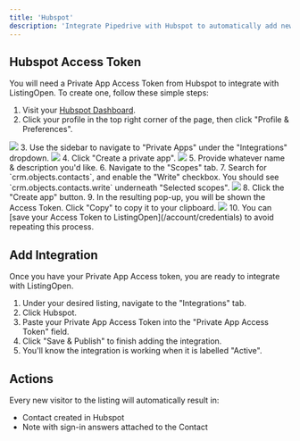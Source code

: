 ```yaml
---
title: 'Hubspot'
description: 'Integrate Pipedrive with Hubspot to automatically add new visitors to Contacts.'
---
```


## Hubspot Access Token

You will need a Private App Access Token from Hubspot to integrate with ListingOpen. To create one, follow these simple steps:

1. Visit your [Hubspot Dashboard](https://app.hubspot.com).
2. Click your profile in the top right corner of the page, then click "Profile & Preferences".
<img src="https://listingopen-photos.s3.us-east-2.amazonaws.com/hubspot_1.gif" />
3. Use the sidebar to navigate to "Private Apps" under the "Integrations" dropdown.
<img src="https://listingopen-photos.s3.us-east-2.amazonaws.com/hubspot_2.gif" />
4. Click "Create a private app".
<img src="https://listingopen-photos.s3.us-east-2.amazonaws.com/hubspot_3.gif" />
5. Provide whatever name & description you'd like.
6. Navigate to the "Scopes" tab.
7. Search for `crm.objects.contacts`, and enable the "Write" checkbox. You should see `crm.objects.contacts.write` underneath "Selected scopes".
<img src="https://listingopen-photos.s3.us-east-2.amazonaws.com/hubspot_4.gif" />
8. Click the "Create app" button.
9. In the resulting pop-up, you will be shown the Access Token. Click "Copy" to copy it to your clipboard.
<img src="https://listingopen-photos.s3.us-east-2.amazonaws.com/hubspot_5.gif" />
10. You can [save your Access Token to ListingOpen](/account/credentials) to avoid repeating this process.

## Add Integration

Once you have your Private App Access token, you are ready to integrate with ListingOpen.

1. Under your desired listing, navigate to the "Integrations" tab.
2. Click Hubspot.
3. Paste your Private App Access Token into the "Private App Access Token" field.
4. Click "Save & Publish" to finish adding the integration.
5. You'll know the integration is working when it is labelled "Active".

## Actions

Every new visitor to the listing will automatically result in:
* Contact created in Hubspot
* Note with sign-in answers attached to the Contact